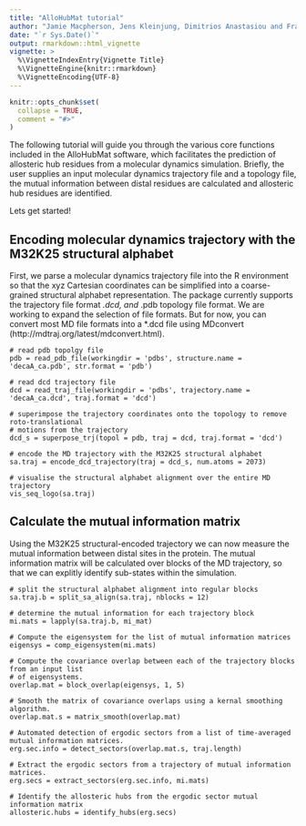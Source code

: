 ```yaml
---
title: "AlloHubMat tutorial"
author: "Jamie Macpherson, Jens Kleinjung, Dimitrios Anastasiou and Franca Fraternali"
date: "`r Sys.Date()`"
output: rmarkdown::html_vignette
vignette: >
  %\VignetteIndexEntry{Vignette Title}
  %\VignetteEngine{knitr::rmarkdown}
  %\VignetteEncoding{UTF-8}
---
```


```r
knitr::opts_chunk$set(
  collapse = TRUE,
  comment = "#>"
)
```

The following tutorial will guide you through the various core functions included in the AlloHubMat software, which
facilitates the prediction of allosteric hub residues from a molecular dynamics simulation. Briefly, the user supplies an
input molecular dynamics trajectory file and a topology file, the mutual information between distal residues are calculated
and allosteric hub residues are identified.  

Lets get started!

## Encoding molecular dynamics trajectory with the M32K25 structural alphabet

First, we parse a molecular dynamics trajectory file into the R environment so that the xyz Cartesian coordinates can be 
simplified into a coarse-grained structural alphabet representation. The package currently supports the trajectory file
format *.dcd, and *.pdb topology file format. We are working to expand the selection of file formats. But for now, you can convert
most MD file formats into a *.dcd file using MDconvert (http://mdtraj.org/latest/mdconvert.html). 

```
# read pdb topolgy file
pdb = read_pdb_file(workingdir = 'pdbs', structure.name = 'decaA_ca.pdb', str.format = 'pdb')

# read dcd trajectory file
dcd = read_traj_file(workingdir = 'pdbs', trajectory.name = 'decaA_ca.dcd', traj.format = 'dcd')

# superimpose the trajectory coordinates onto the topology to remove roto-translational
# motions from the trajectory
dcd_s = superpose_trj(topol = pdb, traj = dcd, traj.format = 'dcd')

# encode the MD trajectory with the M32K25 structural alphabet
sa.traj = encode_dcd_trajectory(traj = dcd_s, num.atoms = 2073)

# visualise the structural alphabet alignment over the entire MD trajectory
vis_seq_logo(sa.traj)

```


## Calculate the mutual information matrix
Using the M32K25 structural-encoded trajectory we can now measure the mutual information between distal sites in the protein.
The mutual information matrix will be calculated over blocks of the MD trajectory, so that we can explitly identify sub-states 
within the simulation.

```
# split the structural alphabet alignment into regular blocks
sa.traj.b = split_sa_align(sa.traj, nblocks = 12)

# determine the mutual information for each trajectory block
mi.mats = lapply(sa.traj.b, mi_mat)

# Compute the eigensystem for the list of mutual information matrices
eigensys = comp_eigensystem(mi.mats)

# Compute the covariance overlap between each of the trajectory blocks from an input list
# of eigensystems.
overlap.mat = block_overlap(eigensys, 1, 5)

# Smooth the matrix of covariance overlaps using a kernal smoothing algorithm.
overlap.mat.s = matrix_smooth(overlap.mat)

# Automated detection of ergodic sectors from a list of time-averaged mutual information matrices.
erg.sec.info = detect_sectors(overlap.mat.s, traj.length)

# Extract the ergodic sectors from a trajectory of mutual information matrices.
erg.secs = extract_sectors(erg.sec.info, mi.mats)

# Identify the allosteric hubs from the ergodic sector mutual information matrix  
allosteric.hubs = identify_hubs(erg.secs) 

```





















